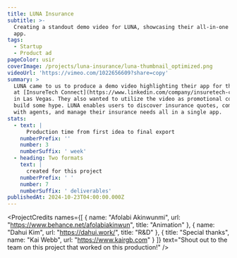 ```yaml
---
title: LUNA Insurance
subtitle: >-
  Creating a standout demo video for LUNA, showcasing their all-in-one insurance
  app.
tags:
  - Startup
  - Product ad
pageColor: usir
coverImage: /projects/luna-insurance/luna-thumbnail_optimized.png
videoUrl: 'https://vimeo.com/1022656609?share=copy'
summary: >
  LUNA came to us to produce a demo video highlighting their app for their booth
  at [InsureTech Connect](https://www.linkedin.com/company/insuretech-connect/)
  in Las Vegas. They also wanted to utilize the video as promotional content to
  build some hype. LUNA enables users to discover insurance quotes, communicate
  with agents, and manage their insurance needs all in a single app.
stats:
  - text: |
      Production time from first idea to final export
    numberPrefix: ''
    number: 3
    numberSuffix: ' week'
  - heading: Two formats
    text: |
      created for this project
    numberPrefix: ' '
    number: 7
    numberSuffix: ' deliverables'
publishedAt: 2024-10-23T04:00:00.000Z
---
```


<ProjectCredits
  names={[
    {
      name: "Afolabi Akinwunmi",
      url: "https://www.behance.net/afolabiakinwun",
      title: "Animation"
    },
    { name: "Dahui Kim", url: "https://dahui.work/", title: "R&D" },
    { title: "Special thanks", name: "Kai Webb", url: "https://www.kairgb.com" }
  ]}
  text="Shout out to the team on this project that worked on this production!"
/>
